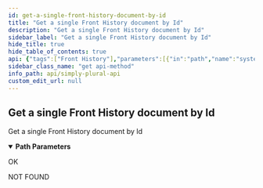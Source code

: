 ```yaml
---
id: get-a-single-front-history-document-by-id
title: "Get a single Front History document by Id"
description: "Get a single Front History document by Id"
sidebar_label: "Get a single Front History document by Id"
hide_title: true
hide_table_of_contents: true
api: {"tags":["Front History"],"parameters":[{"in":"path","name":"systemId","schema":{"type":"string"},"required":true,"description":"String Id of the system"}],"responses":{"200":{"description":"OK"},"404":{"description":"NOT FOUND"}},"description":"Get a single Front History document by Id","method":"get","path":"/v1/frontHistory/{systemId}/{docId}","servers":[{"url":"https://api.apparyllis.com:8443"},{"url":"https://devapi.apparyllis.com"}],"info":{"title":"Simply Plural API","description":"This is a work-in-progress API definition. If you need to know specifcs, please go to https://github.com/ApparyllisOrg/SimplyPluralApi/blob/main/src/api/v1/routes.ts","version":"1.0"},"postman":{"name":"Get a single Front History document by Id","description":{"type":"text/plain"},"url":{"path":["v1","frontHistory",":systemId",":docId"],"host":["{{baseUrl}}"],"query":[],"variable":[{"disabled":false,"description":{"content":"(Required) String Id of the system","type":"text/plain"},"type":"any","value":"","key":"systemId"}]},"method":"GET"}}
sidebar_class_name: "get api-method"
info_path: api/simply-plural-api
custom_edit_url: null
---
```



## Get a single Front History document by Id



Get a single Front History document by Id

<details style={{"marginBottom":"1rem"}} data-collapsed={false} open={true}><summary style={{}}><strong>Path Parameters</strong></summary><div><ul><ParamsItem className={"paramsItem"} param={{"in":"path","name":"systemId","schema":{"type":"string"},"required":true,"description":"String Id of the system"}}></ParamsItem></ul></div></details><div><ApiTabs><TabItem label={"200"} value={"200"}><div>

OK

</div><div></div></TabItem><TabItem label={"404"} value={"404"}><div>

NOT FOUND

</div><div></div></TabItem></ApiTabs></div>
      